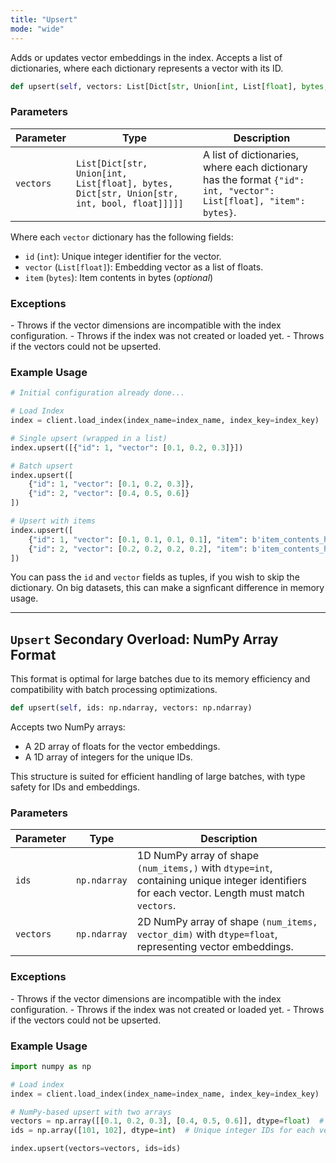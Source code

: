 ```yaml
---
title: "Upsert"
mode: "wide"
---
```


Adds or updates vector embeddings in the index. Accepts a list of dictionaries, where each dictionary represents a vector with its ID.

```python
def upsert(self, vectors: List[Dict[str, Union[int, List[float], bytes, Dict[str, Union[str, int, bool, float]]]]])
```

### Parameters

| Parameter | Type | Description |
|-----------|-----------------------------------|-----------------------------------------------------------------------------------------------|
| `vectors` | `List[Dict[str, Union[int, List[float], bytes, Dict[str, Union[str, int, bool, float]]]]]` | A list of dictionaries, where each dictionary has the format `{"id": int, "vector": List[float], "item": bytes}`. |

Where each `vector` dictionary has the following fields:

- `id` (`int`): Unique integer identifier for the vector.
- `vector` (`List[float]`): Embedding vector as a list of floats.
- `item` (`bytes`): Item contents in bytes (_optional_)

### Exceptions

<AccordionGroup>
    <Accordion title="ValueError">
        - Throws if the vector dimensions are incompatible with the index configuration.
        - Throws if the index was not created or loaded yet.
    </Accordion>
    <Accordion title="RuntimeError">
        - Throws if the vectors could not be upserted.
    </Accordion>
</AccordionGroup>

### Example Usage

```python
# Initial configuration already done...

# Load Index
index = client.load_index(index_name=index_name, index_key=index_key)

# Single upsert (wrapped in a list)
index.upsert([{"id": 1, "vector": [0.1, 0.2, 0.3]}])

# Batch upsert
index.upsert([
    {"id": 1, "vector": [0.1, 0.2, 0.3]},
    {"id": 2, "vector": [0.4, 0.5, 0.6]}
])

# Upsert with items
index.upsert([
    {"id": 1, "vector": [0.1, 0.1, 0.1, 0.1], "item": b'item_contents_here...'},
    {"id": 2, "vector": [0.2, 0.2, 0.2, 0.2], "item": b'item_contents_here...'}
])
```

<Tip>You can pass the `id` and `vector` fields as tuples, if you wish to skip the dictionary. On big datasets, this can make a signficant difference in memory usage.</Tip>

---

## `Upsert` Secondary Overload: NumPy Array Format

<Tip>This format is optimal for large batches due to its memory efficiency and compatibility with batch processing optimizations.</Tip>

```python
def upsert(self, ids: np.ndarray, vectors: np.ndarray)
```

Accepts two NumPy arrays:

- A 2D array of floats for the vector embeddings.
- A 1D array of integers for the unique IDs.

This structure is suited for efficient handling of large batches, with type safety for IDs and embeddings.

### Parameters

| Parameter | Type | Description |
|------------|-----------------|--------------------------------------------------------------------------------------------------|
| `ids` | `np.ndarray` | 1D NumPy array of shape `(num_items,)` with `dtype=int`, containing unique integer identifiers for each vector. Length must match `vectors`. |
| `vectors` | `np.ndarray` | 2D NumPy array of shape `(num_items, vector_dim)` with `dtype=float`, representing vector embeddings. |

### Exceptions

<AccordionGroup>
    <Accordion title="ValueError">
        - Throws if the vector dimensions are incompatible with the index configuration.
        - Throws if the index was not created or loaded yet.
    </Accordion>
    <Accordion title="RuntimeError">
        - Throws if the vectors could not be upserted.
    </Accordion>
</AccordionGroup>

### Example Usage

```python
import numpy as np

# Load index
index = client.load_index(index_name=index_name, index_key=index_key)

# NumPy-based upsert with two arrays
vectors = np.array([[0.1, 0.2, 0.3], [0.4, 0.5, 0.6]], dtype=float)  # 2 vectors of dimension 3
ids = np.array([101, 102], dtype=int)  # Unique integer IDs for each vector

index.upsert(vectors=vectors, ids=ids)
```